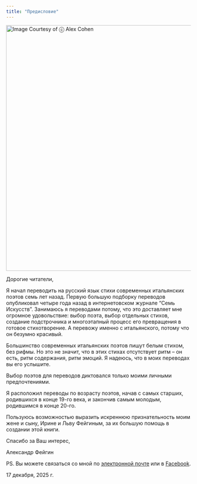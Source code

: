```yaml
---
title: "Предисловие"
---
```


[![Image Courtesy of ⓒ Alex Cohen](images/Gravity-7.jpg){fig-alt="\"Gravity\"" fig-align="left" width="670"}](https://www.alexcohenart.com/headwaters-2024)

Дорогие читатели,

Я начал переводить на русский язык стихи современных итальянских поэтов семь лет назад. Первую большую подборку переводов опубликовал четыре года назад в интернетовском журнале "Семь Искусств". Занимаюсь я переводами потому, что это доставляет мне огромное удовольствие: выбор поэта, выбор отдельных стихов, создание подстрочника и многоэтапный процесс его превращения в готовое стихотворение. А перевожу именно с итальянского, потому что он безумно красивый.

Большинство современных итальянских поэтов пишут белым стихом, без рифмы. Но это не значит, что в этих стихах отсутствует ритм – он есть, ритм содержания, ритм эмоций. Я надеюсь, что в моих переводах вы его услышите.

Выбор поэтов для переводов диктовался только моими личными предпочтениями.

Я расположил переводы по возрасту поэтов, начав с самых старших, родившихся в конце 19-го века, и закончив самым молодым, родившимся в конце 20-го.

Пользуюсь возможностью выразить искреннюю признательность моим жене и сыну, Ирине и Льву Фейгиным, за их большую помощь в создании этой книги.

Спасибо за Ваш интерес,

Александр Фейгин

PS. Вы можете связаться со мной по [электронной почте](mailto:feiginy@aol.com) или в [Facebook](https://www.facebook.com/alexander.feigin.1).

17 декабря, 2025 г.
